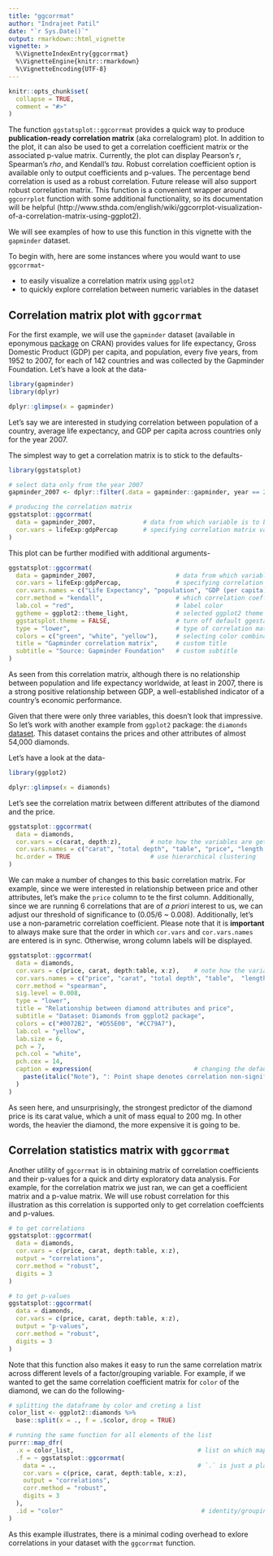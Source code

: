 ```yaml
---
title: "ggcorrmat"
author: "Indrajeet Patil"
date: "`r Sys.Date()`"
output: rmarkdown::html_vignette
vignette: >
  %\VignetteIndexEntry{ggcorrmat}
  %\VignetteEngine{knitr::rmarkdown}
  %\VignetteEncoding{UTF-8}
---
```


```r
knitr::opts_chunk$set(
  collapse = TRUE,
  comment = "#>"
)
```

The function `ggstatsplot::ggcorrmat` provides a quick way to produce
**publication-ready correlation matrix** (aka correlalogram) plot. In addition
to the plot, it can also be used to get a correlation coefficient matrix or the
associated p-value matrix. Currently, the plot can display Pearson's *r*,
Spearman's *rho*, and Kendall's *tau*. Robust correlation coefficient option is
available only to output coefficients and p-values. The percentage bend
correlation is used as a robust correlation. Future release will also support
robust correlation matrix. This function is a convenient wrapper around
`ggcorrplot` function with some additional functionality, so its documentation
will be helpful (http://www.sthda.com/english/wiki/ggcorrplot-visualization-of-a-correlation-matrix-using-ggplot2).

We will see examples of how to use this function in this vignette with the
`gapminder` dataset.

To begin with, here are some instances where you would want to use
`ggcorrmat`-

  - to easily visualize a correlation matrix using `ggplot2`
  - to quickly explore correlation between numeric variables in the dataset

## Correlation matrix plot with `ggcorrmat`

For the first example, we will use the `gapminder` dataset (available in
eponymous [package](https://CRAN.R-project.org/package=gapminder) on CRAN)
provides values for life expectancy, Gross Domestic Product (GDP) per capita,
and population, every five years, from 1952 to 2007, for each of 142 countries
and was collected by the Gapminder Foundation. Let's have a look at the data-

```r
library(gapminder)
library(dplyr)

dplyr::glimpse(x = gapminder)
```

Let's say we are interested in studying correlation between population of a
country, average life expectancy, and GDP per capita across countries only for
the year 2007.

The simplest way to get a correlation matrix is to stick to the defaults-
```r
library(ggstatsplot)

# select data only from the year 2007
gapminder_2007 <- dplyr::filter(.data = gapminder::gapminder, year == 2007)

# producing the correlation matrix
ggstatsplot::ggcorrmat(
  data = gapminder_2007,             # data from which variable is to be taken
  cor.vars = lifeExp:gdpPercap       # specifying correlation matrix variables
)
```

This plot can be further modified with additional arguments-
```r
ggstatsplot::ggcorrmat(
  data = gapminder_2007,                      # data from which variable is to be taken
  cor.vars = lifeExp:gdpPercap,               # specifying correlation matrix variables
  cor.vars.names = c("Life Expectancy", "population", "GDP (per capita)"),
  corr.method = "kendall",                    # which correlation coefficient is to be computed
  lab.col = "red",                            # label color
  ggtheme = ggplot2::theme_light,             # selected ggplot2 theme
  ggstatsplot.theme = FALSE,                  # turn off default ggestatsplot theme overlay
  type = "lower",                             # type of correlation matrix
  colors = c("green", "white", "yellow"),     # selecting color combination
  title = "Gapminder correlation matrix",     # custom title
  subtitle = "Source: Gapminder Foundation"   # custom subtitle
)
```

As seen from this correlation matrix, although there is no relationship between
population and life expectancy worldwide, at least in 2007, there is a strong
positive relationship between GDP, a well-established indicator of a country's
economic performance.

Given that there were only three variables, this doesn't look that impressive.
So let's work with another example from `ggplot2` package: the `diamonds`
[dataset](http://ggplot2.tidyverse.org/reference/diamonds.html). This dataset
contains the prices and other attributes of almost 54,000 diamonds.

Let's have a look at the data-

```r
library(ggplot2)

dplyr::glimpse(x = diamonds)
```

Let's see the correlation matrix between different attributes of the diamond and
the price.

```r
ggstatsplot::ggcorrmat(
  data = diamonds,             
  cor.vars = c(carat, depth:z),        # note how the variables are getting selected
  cor.vars.names = c("carat", "total depth", "table", "price", "length (in mm)", "width (in mm)", "depth (in mm)"),
  hc.order = TRUE                      # use hierarchical clustering
)
```

We can make a number of changes to this basic correlation matrix. For example,
since we were interested in relationship between price and other attributes,
let's make the `price` column to te the first column. Additionally, since we are
running 6 correlations that are of *a priori* interest to us, we can adjust our
threshold of significance to (0.05/6 ~ 0.008). Additionally, let's use a
non-parametric correlation coefficient. Please note that it is **important** to
always make sure that the order in which `cor.vars` and `cor.vars.names` are
entered is in sync. Otherwise, wrong column labels will be displayed.

```r
ggstatsplot::ggcorrmat(
  data = diamonds,             
  cor.vars = c(price, carat, depth:table, x:z),    # note how the variables are getting selected
  cor.vars.names = c("price", "carat", "total depth", "table",  "length (in mm)", "width (in mm)", "depth (in mm)"),
  corr.method = "spearman",
  sig.level = 0.008,
  type = "lower",
  title = "Relationship between diamond attributes and price",
  subtitle = "Dataset: Diamonds from ggplot2 package",
  colors = c("#0072B2", "#D55E00", "#CC79A7"),
  lab.col = "yellow",
  lab.size = 6,
  pch = 7,
  pch.col = "white",
  pch.cex = 14,
  caption = expression(                            # changing the default caption text for the plot 
    paste(italic("Note"), ": Point shape denotes correlation non-significant at p < 0.008; adjusted for 6 comparisons")
  )
)
```

As seen here, and unsurprisingly, the strongest predictor of the diamond price is its carat value, which a unit of mass equal to 200 mg. In other words, the heavier the diamond, the more expensive it is going to be.

## Correlation statistics matrix with `ggcorrmat`

Another utility of `ggcorrmat` is in obtaining matrix of correlation
coefficients and their p-values for a quick and dirty exploratory data analysis.
For example, for the correlation matrix we just ran, we can get a coefficient
matrix and a p-value matrix. We will use robust correlation for this
illustration as this correlation is supported only to get correlation
coeffcients and p-values.

```r
# to get correlations
ggstatsplot::ggcorrmat(
  data = diamonds,             
  cor.vars = c(price, carat, depth:table, x:z),
  output = "correlations",
  corr.method = "robust",
  digits = 3
)

# to get p-values
ggstatsplot::ggcorrmat(
  data = diamonds,             
  cor.vars = c(price, carat, depth:table, x:z),
  output = "p-values",
  corr.method = "robust",
  digits = 3
)
```

Note that this function also makes it easy to run the same correlation matrix
across different levels of a factor/grouping variable. For example, if we wanted
to get the same correlation coefficient matrix for `color` of the diamond, we
can do the following-

```r
# splitting the dataframe by color and creting a list
color_list <- ggplot2::diamonds %>%
  base::split(x = ., f = .$color, drop = TRUE)

# running the same function for all elements of the list
purrr::map_dfr(
  .x = color_list,                                  # list on which map operation needs to be carried out
  .f = ~ ggstatsplot::ggcorrmat(
    data = .,                                       # `.` is just a placeholder for list element
    cor.vars = c(price, carat, depth:table, x:z),
    output = "correlations",
    corr.method = "robust",
    digits = 3
  ),
  .id = "color"                                      # identity/grouping variable
)
```

As this example illustrates, there is a minimal coding overhead to exlore
correlations in your dataset with the `ggcorrmat` function.
